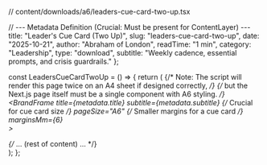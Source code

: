 // content/downloads/a6/leaders-cue-card-two-up.tsx


// --- Metadata Definition (Crucial: Must be present for ContentLayer) ---
  title: "Leader's Cue Card (Two Up)",
  slug: "leaders-cue-card-two-up",
  date: "2025-10-21",
  author: "Abraham of London",
  readTime: "1 min",
  category: "Leadership",
  type: "download",
  subtitle: "Weekly cadence, essential prompts, and crisis guardrails."
};

const LeadersCueCardTwoUp = () => {
  return (
    {/* Note: The script will render this page twice on an A4 sheet if designed correctly, */}
    {/* but the Next.js page itself must be a single component with A6 styling. */}
    <BrandFrame
      title={metadata.title}
      subtitle={metadata.subtitle}
      {/* Crucial for cue card size */}
      pageSize="A6" 
      {/* Smaller margins for a cue card */}
      marginsMm={6}  
    >
      <div className="flex flex-col h-full">
        {/* ... (rest of content) ... */}
      </div>
    </BrandFrame>
  );
};
